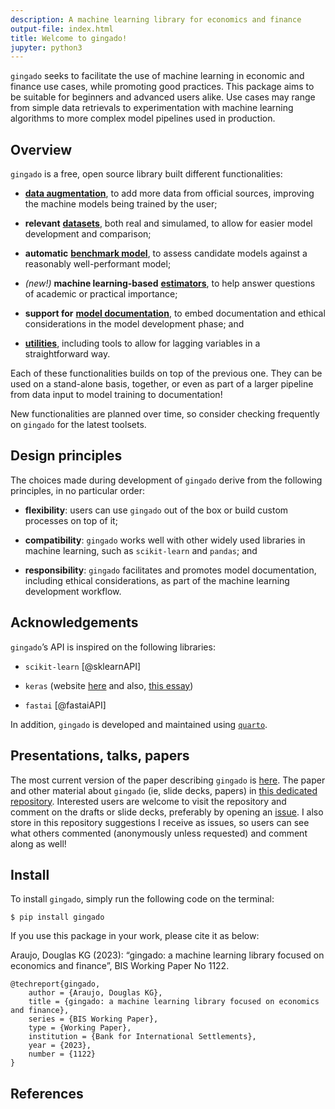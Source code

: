 ```yaml
---
description: A machine learning library for economics and finance
output-file: index.html
title: Welcome to gingado!
jupyter: python3
---
```



`gingado` seeks to facilitate the use of machine learning in economic and finance use cases, while promoting good practices. This package aims to be suitable for beginners and advanced users alike. Use cases may range from simple data retrievals to experimentation with machine learning algorithms to more complex model pipelines used in production.

## Overview

`gingado` is a free, open source library built different functionalities:

* [**data augmentation**](augmentation.html), to add more data from official sources, improving the machine models being trained by the user;

* **relevant** [**datasets**](datasets.html), both real and
  simulamed, to allow for easier model development and comparison;

* **automatic** [**benchmark model**](benchmark.html), to assess
  candidate models against a reasonably well-performant model;

* *(new!)* **machine learning-based** [**estimators**](estimators.html), to help answer questions of academic or practical importance;

* **support for** [**model documentation**](documentation.html), to
  embed documentation and ethical considerations in the model
  development phase; and

* [**utilities**](utils.html), including tools to allow for lagging variables in a straightforward way.

Each of these functionalities builds on top of the previous one. They can be used on a stand-alone basis, together, or even as part of a larger pipeline from data input to model training to documentation!

:::{.callout-tip}

New functionalities are planned over time, so consider checking frequently on `gingado` for the latest toolsets.

:::

## Design principles

The choices made during development of `gingado` derive from the following principles, in no particular order:

* **flexibility**: users can use `gingado` out of the box or build custom processes on top of it;

* **compatibility**: `gingado` works well with other widely used libraries in machine learning, such as `scikit-learn` and `pandas`; and

* **responsibility**: `gingado` facilitates and promotes model documentation, including ethical considerations, as part of the machine learning development workflow.

## Acknowledgements

`gingado`'s API is inspired on the following libraries:

* `scikit-learn` [@sklearnAPI]

* `keras` (website [here](https://keras.io/about/) and also, [this essay](https://medium.com/s/story/notes-to-myself-on-software-engineering-c890f16f4e4d))

* `fastai` [@fastaiAPI]

In addition, `gingado` is developed and maintained using [`quarto`](https://quarto.org/).

## Presentations, talks, papers

The most current version of the paper describing `gingado` is [here](https://github.com/dkgaraujo/gingado_comms/blob/main/gingado.pdf). The paper and other material about `gingado` (ie, slide decks, papers) in [this dedicated repository](https://github.com/dkgaraujo/gingado_comms). Interested users are welcome to visit the repository and comment on the drafts or slide decks, preferably by opening an [issue](https://github.com/dkgaraujo/gingado_comms/issues). I also store in this repository suggestions I receive as issues, so users can see what others commented (anonymously unless requested) and comment along as well!

## Install

To install `gingado`, simply run the following code on the terminal:

`$ pip install gingado`

If you use this package in your work, please cite it as below:

Araujo, Douglas KG (2023): "gingado: a machine learning library focused on economics and finance", BIS Working Paper No 1122.

```
@techreport{gingado,
    author = {Araujo, Douglas KG},
    title = {gingado: a machine learning library focused on economics and finance},
    series = {BIS Working Paper},
    type = {Working Paper},
    institution = {Bank for International Settlements},
    year = {2023},
    number = {1122}
}
```

## References
::: {#refs}
:::